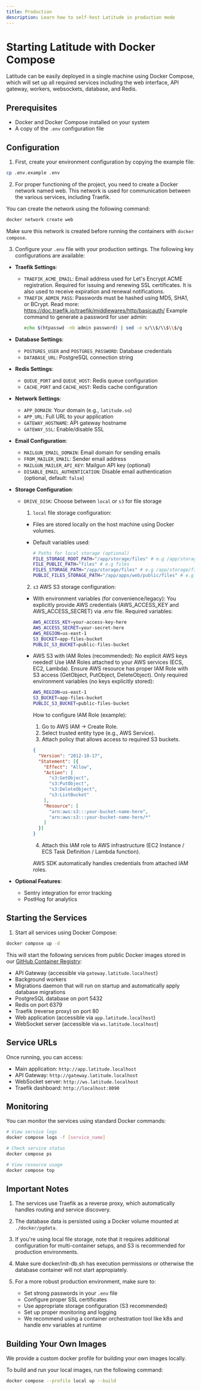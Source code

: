 ```yaml
---
title: Production
description: Learn how to self-host Latitude in production mode
---
```


# Starting Latitude with Docker Compose

Latitude can be easily deployed in a single machine using Docker Compose, which
will set up all required services including the web interface, API gateway,
workers, websockets, database, and Redis.

## Prerequisites

- Docker and Docker Compose installed on your system
- A copy of the `.env` configuration file

## Configuration

1. First, create your environment configuration by copying the example file:

```bash
cp .env.example .env
```

2. For proper functioning of the project, you need to create a Docker network named web. This network is used for communication between the various services, including Traefik.

You can create the network using the following command:

```bash
docker network create web
```

Make sure this network is created before running the containers with  `docker compose`.


3. Configure your `.env` file with your production settings. The following key configurations are available:

- **Traefik Settings**:

  - `TRAEFIK_ACME_EMAIL`: Email address used for Let's Encrypt ACME registration. Required for issuing and renewing SSL certificates. It is also used to receive expiration and renewal notifications.
  - `TRAEFIK_ADMIN_PASS`: Passwords must be hashed using MD5, SHA1, or BCrypt. Read more: https://doc.traefik.io/traefik/middlewares/http/basicauth/
    Example command to generate a password for user admin:
    ```bash
    echo $(htpasswd -nb admin password) | sed -e s/\\$/\\$\\$/g
    ```

- **Database Settings**:

  - `POSTGRES_USER` and `POSTGRES_PASSWORD`: Database credentials
  - `DATABASE_URL`: PostgreSQL connection string

- **Redis Settings**:

  - `QUEUE_PORT` and `QUEUE_HOST`: Redis queue configuration
  - `CACHE_PORT` and `CACHE_HOST`: Redis cache configuration

- **Network Settings**:

  - `APP_DOMAIN`: Your domain (e.g., `latitude.so`)
  - `APP_URL`: Full URL to your application
  - `GATEWAY_HOSTNAME`: API gateway hostname
  - `GATEWAY_SSL`: Enable/disable SSL

- **Email Configuration**:

  - `MAILGUN_EMAIL_DOMAIN`: Email domain for sending emails
  - `FROM_MAILER_EMAIL`: Sender email address
  - `MAILGUN_MAILER_API_KEY`: Mailgun API key (optional)
  - `DISABLE_EMAIL_AUTHENTICATION`: Disable email authentication (optional, default: `false`)

- **Storage Configuration**:

  - `DRIVE_DISK`: Choose between `local` or `s3` for file storage
    1. `local` file storage configuration:
      - Files are stored locally on the host machine using Docker volumes.
      - Default variables used:

        ```bash
        # Paths for local storage (optional)
        FILE_STORAGE_ROOT_PATH="/app/storage/files" # e.g /app/storage/files
        FILE_PUBLIC_PATH="files" # e.g files
        FILES_STORAGE_PATH="/app/storage/files" # e.g /app/storage/files
        PUBLIC_FILES_STORAGE_PATH="/app/apps/web/public/files" # e.g /app/storage/public/files (IMPORTANT: has to be in nextjs's public folder)
        ```

    2. `s3` AWS S3 storage configuration:
      - With environment variables (for convenience/legacy):
        You explicitly provide AWS credentials (AWS_ACCESS_KEY and AWS_ACCESS_SECRET) via .env file.
        Required variables:

        ```bash
        AWS_ACCESS_KEY=your-access-key-here
        AWS_ACCESS_SECRET=your-secret-here
        AWS_REGION=us-east-1
        S3_BUCKET=app-files-bucket
        PUBLIC_S3_BUCKET=public-files-bucket
        ```
      - AWS S3 with IAM Roles (recommended):
        No explicit AWS keys needed!
        Use IAM Roles attached to your AWS services (ECS, EC2, Lambda).
        Ensure AWS resource has proper IAM Role with S3 access (GetObject, PutObject, DeleteObject).
        Only required environment variables (no keys explicitly stored):

        ```bash
        AWS_REGION=us-east-1
        S3_BUCKET=app-files-bucket
        PUBLIC_S3_BUCKET=public-files-bucket
        ```
        How to configure IAM Role (example):
        1. Go to AWS IAM → Create Role.
        2. Select trusted entity type (e.g., AWS Service).
        3. Attach policy that allows access to required S3 buckets.

        ```json
        {
          "Version": "2012-10-17",
          "Statement": [{
            "Effect": "Allow",
            "Action": [
              "s3:GetObject",
              "s3:PutObject",
              "s3:DeleteObject",
              "s3:ListBucket"
            ],
            "Resource": [
              "arn:aws:s3:::your-bucket-name-here",
              "arn:aws:s3:::your-bucket-name-here/*"
            ]
          }]
        }
        ```
        4. Attach this IAM role to AWS infrastructure (EC2 Instance / ECS Task Definition / Lambda function).

        AWS SDK automatically handles credentials from attached IAM roles.

- **Optional Features**:
  - Sentry integration for error tracking
  - PostHog for analytics

## Starting the Services

1. Start all services using Docker Compose:

```bash
docker compose up -d
```

This will start the following services from public Docker images stored in our
[GitHub Container Registry](https://github.com/orgs/latitude-dev/packages):

- API Gateway (accessible via `gateway.latitude.localhost`)
- Background workers
- Migrations daemon that will run on startup and automatically apply database migrations
- PostgreSQL database on port 5432
- Redis on port 6379
- Traefik (reverse proxy) on port 80
- Web application (accessible via `app.latitude.localhost`)
- WebSocket server (accessible via `ws.latitude.localhost`)

## Service URLs

Once running, you can access:

- Main application: `http://app.latitude.localhost`
- API Gateway: `http://gateway.latitude.localhost`
- WebSocket server: `http://ws.latitude.localhost`
- Traefik dashboard: `http://localhost:8090`

## Monitoring

You can monitor the services using standard Docker commands:

```bash
# View service logs
docker compose logs -f [service_name]

# Check service status
docker compose ps

# View resource usage
docker compose top
```

## Important Notes

1. The services use Traefik as a reverse proxy, which automatically handles routing and service discovery.
2. The database data is persisted using a Docker volume mounted at `./docker/pgdata`.
3. If you're using local file storage, note that it requires additional configuration for multi-container setups, and S3 is recommended for production environments.
4. Make sure docker/init-db.sh has execution permissions or otherwise the database container will not start appropiately.
5. For a more robust production environment, make sure to:

   - Set strong passwords in your `.env` file
   - Configure proper SSL certificates
   - Use appropriate storage configuration (S3 recommended)
   - Set up proper monitoring and logging
   - We recommend using a container orchestration tool like k8s and handle env variables at runtime

## Building Your Own Images

We provide a custom docker profile for building your own images locally.

To build and run your local images, run the following command:

```bash
docker compose --profile local up --build
```
